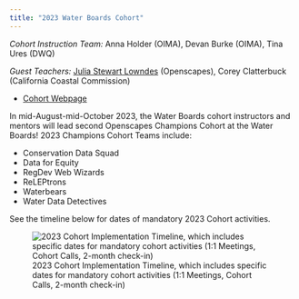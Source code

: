```yaml
---
title: "2023 Water Boards Cohort"
---
```


*Cohort Instruction Team:* Anna Holder (OIMA), Devan Burke (OIMA), Tina Ures (DWQ)

*Guest Teachers:* [Julia Stewart Lowndes](https://openscapes.org/team.html) (Openscapes), Corey Clatterbuck (California Coastal Commission)

-   [Cohort Webpage](https://github.com/Openscapes/2023-swrcb)

In mid-August-mid-October 2023, the Water Boards cohort instructors and mentors will lead second Openscapes Champions Cohort at the Water Boards! 2023 Champions Cohort Teams include:

-   Conservation Data Squad
-   Data for Equity
-   RegDev Web Wizards
-   ReLEPtrons
-   Waterbears
-   Water Data Detectives

See the timeline below for dates of mandatory 2023 Cohort activities.

![2023 Cohort Implementation Timeline, which includes specific dates for mandatory cohort activities (1:1 Meetings, Cohort Calls, 2-month check-in)](images/swrcb2023-cohort-timeline.png){fig-alt="Timeline displaying milestones for the implementation of the 2023 Water Boards Cohort: mid-Feb DMC Presentation, mid-Feb through Jul pre-cohort engagement, Aug 8-11 1:1 meetings , Cohort calls on Aug 16, Aug 30, Sep 13, Sep 27, Oct 11, with seaside chats and co-working sessions scheduled on weeks alternate to Cohort calls, and the 2-month check-in scheduled for Dec 6"}
